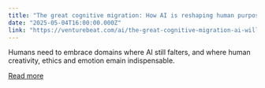 ```yaml
---
title: "The great cognitive migration: How AI is reshaping human purpose, work and meaning"
date: "2025-05-04T16:00:00.000Z"
link: "https://venturebeat.com/ai/the-great-cognitive-migration-ai-will-win-at-intelligence-but-only-we-can-make-it-matter/"
---
```


Humans need to embrace domains where AI still falters, and where human creativity, ethics and emotion emain indispensable.

[Read more](https://venturebeat.com/ai/the-great-cognitive-migration-ai-will-win-at-intelligence-but-only-we-can-make-it-matter/)
